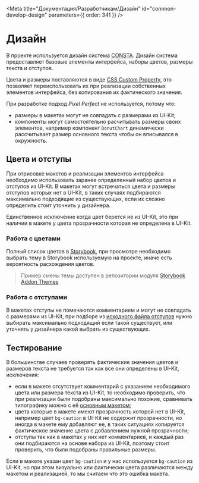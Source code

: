
<Meta
  title="Документация/Разработчикам/Дизайн"
  id="common-develop-design"
  parameters={{ order: 341 }}
/>

# Дизайн

В проекте используется дизайн система [CONSTA](https://github.com/gazprom-neft/consta-uikit). Дизайн система предоставляет базовые элементы интерфейса, наборы цветов, размеры текста и отступов.

Цвета и размеры поставляются в виде [CSS Custom Property](https://developer.mozilla.org/ru/docs/Web/CSS/Using_CSS_custom_properties), это позволяет переиспользовать их при реализации собственных элементов интерфейса, без копирования их фактического значения.

При разработке подход _Pixel Perfect_ не используется, потому что:

- размеры в макетах могут не совпадать с размерами из UI-Kit;
- компоненты могут самостоятельно расчитывать размеры своих элементов, например компонент `DonutChart` динамически рассчитывает размер основного текста чтобы он вписывался в окружность.

## Цвета и отступы

При отрисовке макетов и реализации элементов интерфейса необходимо использовать заранее определенный набор цветов и отступов из UI-Kit. В макетах могут встречаться цвета и размеры отступов которых нет в UI-Kit, в таких случаях подбираются максимально подходящие из существующих, если их сложно определить стоит уточнить у дизайнера.

Единственное исключение когда цвет берется не из UI-Kit, это при наличии в макете у цвета прозрачности которая не определена в UI-Kit.

### Работа с цветами

Полный список цветов в [Storybook](http://uikit.gizeasy.ru/?path=/story/components-theme--playground), при просмотре необходимо выбрать тему в Storybook используемую на проекте, иначе есть вероятность расхождения цветов.

> Пример смены темы доступен в репозитории модуля [Storybook Addon Themes](https://github.com/tonai/storybook-addon-themes)

### Работа с отступами

В макетах отступы не помечаются комментарием и могут не совпадать с размерами из UI-Kit, при подборе из [исходного файла отступов](https://github.com/gazprom-neft/consta-uikit/blob/master/src/components/Theme/_space/Theme_space_gpnDefault.css) нужно выбирать максимально подходящий если такой существует, или уточнять у дизайнера какой выбрать из существующих.

## Тестирование

В большинстве случаев проверять фактические значения цветов и размеров текста не требуется так как все они определены в UI-Kit, исключения:

- если в макете отсутствует комментарий с указанием необходимого цвета или размера текста из UI-Kit, то необходимо проверить, что при реализации были подобраны максимально похожие, сравнивать типографику можно с её [основным макетом](https://www.figma.com/file/4FOymgclcGF3Fm2M9ZeNUk/Typography-2.0%2FDefault?node-id=62%3A0);
- цвета которые в макете имеют прозрачность которой нет в UI-Kit, например цвет `bg-caution` в UI-Kit не содержит прозрачности, но иногда в макете ему добавляют ее, в таких ситуациях копируется фактическое значение цвета с добавлением нужной прозрачности;
- отступы так как в макетах у них нет комментариев, и каждый раз они подбираются на основе набора из UI-Kit, поэтому стоит проверить, что были подобраны правильные размеры.

Если в макете указан цвет `bg-caution` и у нас используется `bg-caution` из UI-Kit, но при этом визуально или фактически цвета различаются между макетом и реализацией, то мы считаем что это ошибка макета.
